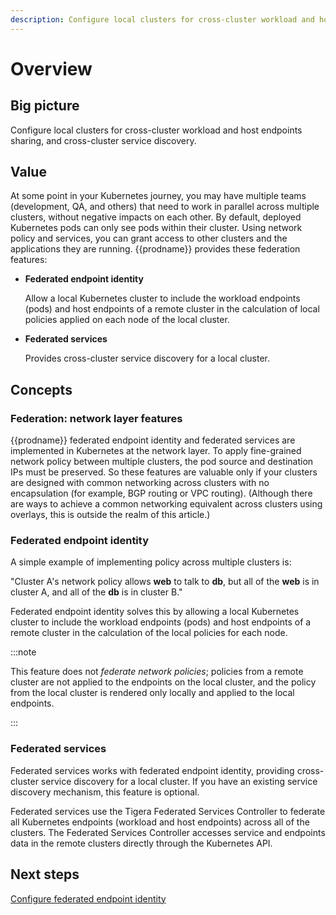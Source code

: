 ```yaml
---
description: Configure local clusters for cross-cluster workload and host endpoints sharing, and cross-cluster service discovery.
---
```


# Overview

## Big picture

Configure local clusters for cross-cluster workload and host endpoints sharing, and cross-cluster service discovery.

## Value

At some point in your Kubernetes journey, you may have multiple teams (development, QA, and others) that need to work in parallel across multiple clusters, without negative impacts on each other. By default, deployed Kubernetes pods can only see pods within their cluster. Using network policy and services, you can grant access to other clusters and the applications they are running. {{prodname}} provides these federation features:

- **Federated endpoint identity**

  Allow a local Kubernetes cluster to include the workload endpoints (pods) and host endpoints of a remote cluster in the calculation of local policies applied on each node of the local cluster.

- **Federated services**

  Provides cross-cluster service discovery for a local cluster.

## Concepts

### Federation: network layer features

{{prodname}} federated endpoint identity and federated services are implemented in Kubernetes at the network layer. To apply fine-grained network policy between multiple clusters, the pod source and destination IPs must be preserved. So these features are valuable only if your clusters are designed with common networking across clusters with no encapsulation (for example, BGP routing or VPC routing). (Although there are ways to achieve a common networking equivalent across clusters using overlays, this is outside the realm of this article.)

### Federated endpoint identity

A simple example of implementing policy across multiple clusters is:

"Cluster A's network policy allows **web** to talk to **db**, but all of the **web** is in cluster A, and all of the **db** is in cluster B."

Federated endpoint identity solves this by allowing a local Kubernetes cluster to include the workload endpoints (pods) and host endpoints of a remote cluster in the calculation of the local policies for each node.

:::note

This feature does not _federate network policies_; policies from a remote cluster are not applied to the endpoints on the local cluster, and the policy from the local cluster is rendered only locally and applied to the local endpoints.

:::

### Federated services

Federated services works with federated endpoint identity, providing cross-cluster service discovery for a local cluster. If you have an existing service discovery mechanism, this feature is optional.

Federated services use the Tigera Federated Services Controller to federate all Kubernetes endpoints (workload and host endpoints) across all of the clusters. The Federated Services Controller accesses service and endpoints data in the remote clusters directly through the Kubernetes API.

## Next steps

[Configure federated endpoint identity ](kubeconfig.mdx)
